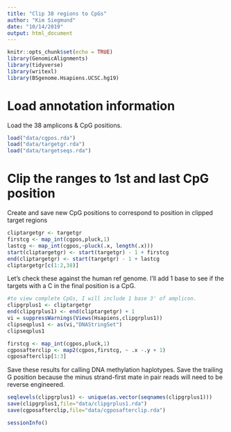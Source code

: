 ```yaml
---
title: "Clip 38 regions to CpGs"
author: "Kim Siegmund"
date: "10/14/2019"
output: html_document
---
```


```r
knitr::opts_chunk$set(echo = TRUE)
library(GenomicAlignments)
library(tidyverse)
library(writexl)
library(BSgenome.Hsapiens.UCSC.hg19)
```

# Load annotation information

Load the 38 amplicons & CpG positions.
```r
load("data/cgpos.rda")
load("data/targetgr.rda")
load("data/targetseqs.rda")
```

# Clip the ranges to 1st and last CpG position
Create and save new CpG positions to correspond to position in clipped target regions

```r
cliptargetgr <- targetgr
firstcg <- map_int(cgpos,pluck,1)
lastcg <- map_int(cgpos,~pluck(.x, length(.x)))
start(cliptargetgr) <- start(targetgr) - 1 + firstcg
end(cliptargetgr) <- start(targetgr) - 1 + lastcg
cliptargetgr[c(1:2,38)]
```

Let's check these against the human ref genome. I'll add 1 base to see if the targets with a C in the final position is a CpG.
```r
#to view complete CpGs, I will include 1 base 3' of amplicon.
clipgrplus1 <- cliptargetgr
end(clipgrplus1) <- end(cliptargetgr) + 1
vi = suppressWarnings(Views(Hsapiens,clipgrplus1))
clipseqplus1 <- as(vi,"DNAStringSet")
clipseqplus1
```

```r
firstcg <- map_int(cgpos,pluck,1)  
cgposafterclip <- map2(cgpos,firstcg, ~ .x -.y + 1)
cgposafterclip[1:3]
```

Save these results for calling DNA methylation haplotypes. Save the trailing G position because the minus strand-first mate in pair reads will need to be reverse engineered.
```r
seqlevels(clipgrplus1) <- unique(as.vector(seqnames(clipgrplus1)))
save(clipgrplus1,file="data/clipgrplus1.rda")
save(cgposafterclip,file="data/cgposafterclip.rda")
```

```r
sessionInfo()
```

